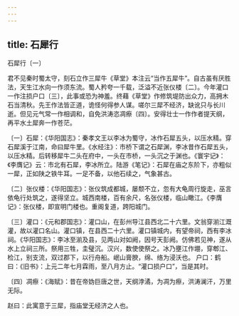 ```yaml
---
---
---
```

title: 石犀行
---



石犀行〔一〕


君不见秦时蜀太守，刻石立作三犀牛《草堂》本注云“当作五犀牛”。自古虽有厌胜法，天生江水向一作须东流。蜀人矜夸一千载，泛溢不近张仪楼〔二〕。今年灌口一作注损户口〔三〕，此事或恐为神羞。终藉《草堂》作修筑堤防出众力，高拥木石当清秋。先王作法皆正道，诡怪何得参人谋。嗟尔三犀不经济，缺讹只与长川逝。但见元气常一作相调和，自免洪涛恣凋瘵〔四〕。安得壮士一作作者提天纲，再平水土犀奔一作苍茫。

〔一〕石犀：《华阳国志》：秦孝文王以李冰为蜀守，冰作石犀五头，以压水精。穿石犀溪于江南，命曰犀牛里。《水经注》：市桥下谓之石犀渊，李冰昔作石犀五头，以压水精。后转移犀牛二头在府中，一头在市桥，一头沉之于渊也。《寰宇记》：《李膺记》云：市北有石犀，李冰所立。陆游《笔记》：石犀在庙之东阶下，亦粗似一犀，正如陕之铁牛耳。一足不备，以他石续之，气象甚古。

〔二〕张仪楼：《华阳国志》：张仪筑成都城，屡颓不立，忽有大龟周行旋走，巫言依龟行处筑之，遂得坚立。城西南楼，百有余尺，名张仪楼，临山瞰江。《李膺记》：张仪楼，即宣明门楼也。重阁复道，跨阳城门。

〔三〕灌口：《元和郡国志》：灌口山，在彭州导江县西北二十六里。文翁穿湔江溉灌，故以灌口名山。灌口镇，在县西二十六里。灌口镇城内，有望帝祠，西有李冰祠。《华阳国志》：李冰至湔及县，见两山对如阙，因号天彭阙。仿佛若见神，遂从水上立祠三所。祭用三牲，圭璧沉。汉兴，数使使祭之。冰乃壅江作堋，穿郫江、检江，别支流，双过郡下，以行舟船。岷山膏腴，绵、络为浸沃也。 户口：鹤曰：《旧书》：上元二年七月霖雨，至八月方止。“灌口损户口”，当是其时。

〔四〕凋瘵：《海赋》：昔在帝妫巨唐之世，天纲浡潏，为凋为瘵，洪涛澜汗，万里无际。

赵曰：此寓意于三犀，指庙堂无经济之人也。